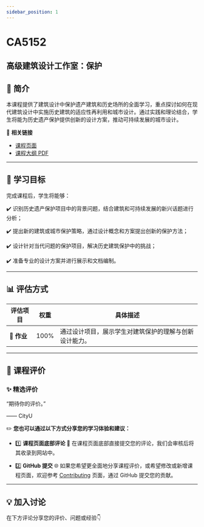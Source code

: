 ```yaml
---
sidebar_position: 1
---
```


# CA5152
## 高级建筑设计工作室：保护

## **📘 简介**
本课程提供了建筑设计中保护遗产建筑和历史场所的全面学习，重点探讨如何在现代建筑设计中实施历史建筑的适应性再利用和城市设计。通过实践和理论结合，学生将能为历史遗产保护提供创新的设计方案，推动可持续发展的城市设计。

🔗 **相关链接**
- [课程页面](https://www.cityu.edu.hk/catalogue/pg/202526/course/CA5152.htm)
- [课程大纲 PDF](https://www.cityu.edu.hk/catalogue/pg/202526/course/CA5152.pdf)

---

## **🎯 学习目标**

完成课程后，学生将能够：

✔️ 识别历史遗产保护项目中的背景问题，结合建筑和可持续发展的新兴话题进行分析；

✔️ 提出新的建筑或城市保护策略，通过设计概念和方案提出创新的保护方法；

✔️ 设计针对当代问题的保护项目，解决历史建筑保护中的挑战；

✔️ 准备专业的设计方案并进行展示和文档编制。

---

## **📊 评估方式**

| **评估项目**          | **权重** | **具体描述**                                                                                       |
|----------------------|---------|---------------------------------------------------------------------------------------------------|
| **📝 作业**           | 100%    | 通过设计项目，展示学生对建筑保护的理解与创新设计能力。                                            |

---

## **💬 课程评价**

### ✨ **精选评价**
<div className={commentStyles.commentBox}>
    <p className={commentStyles.commentText}>
        “期待你的评价。”
    </p>
    <p className={commentStyles.commentAuthor}>—— CityU</p>
</div>

✏️ **您也可以通过以下方式分享您的学习体验和建议：**

- 1️⃣ **课程页面底部评论**
💬 在课程页面底部直接提交您的评论，我们会审核后将其收录到网站中。

- 2️⃣ **GitHub 提交**
🌐 如果您希望更全面地分享课程评价，或希望修改或新增课程页面，欢迎参考 [Contributing](/contributing) 页面，通过 GitHub 提交您的贡献。

---

## **💡 加入讨论**

在下方评论分享您的评价、问题或经验👇
<Utterances />